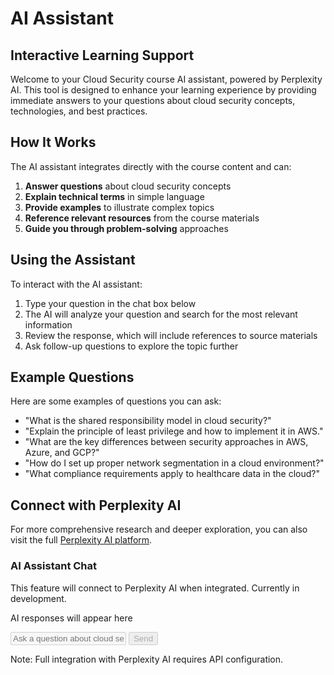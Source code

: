 # AI Assistant

## Interactive Learning Support

Welcome to your Cloud Security course AI assistant, powered by Perplexity AI. This tool is designed to enhance your learning experience by providing immediate answers to your questions about cloud security concepts, technologies, and best practices.

## How It Works

The AI assistant integrates directly with the course content and can:

1. **Answer questions** about cloud security concepts
2. **Explain technical terms** in simple language
3. **Provide examples** to illustrate complex topics
4. **Reference relevant resources** from the course materials
5. **Guide you through problem-solving** approaches

## Using the Assistant

To interact with the AI assistant:

1. Type your question in the chat box below
2. The AI will analyze your question and search for the most relevant information
3. Review the response, which will include references to source materials
4. Ask follow-up questions to explore the topic further

## Example Questions

Here are some examples of questions you can ask:

- "What is the shared responsibility model in cloud security?"
- "Explain the principle of least privilege and how to implement it in AWS."
- "What are the key differences between security approaches in AWS, Azure, and GCP?"
- "How do I set up proper network segmentation in a cloud environment?"
- "What compliance requirements apply to healthcare data in the cloud?"

## Connect with Perplexity AI

For more comprehensive research and deeper exploration, you can also visit the full [Perplexity AI platform](https://perplexity.ai).

<div className="mt-8 p-6 border border-gray-200 rounded-lg bg-gray-50">
  <h3 className="text-lg font-semibold mb-4">AI Assistant Chat</h3>
  <p className="mb-4">This feature will connect to Perplexity AI when integrated. Currently in development.</p>
  <div className="p-4 bg-white border border-gray-300 rounded-lg mb-4 min-h-[200px]">
    <p className="text-gray-500 italic">AI responses will appear here</p>
  </div>
  <div className="flex items-center">
    <input 
      type="text" 
      placeholder="Ask a question about cloud security..." 
      className="flex-grow p-2 border border-gray-300 rounded-lg mr-2"
      disabled
    />
    <button 
      className="px-4 py-2 bg-blue-600 text-white rounded-lg disabled:bg-blue-300"
      disabled
    >
      Send
    </button>
  </div>
  <p className="mt-2 text-xs text-gray-500">Note: Full integration with Perplexity AI requires API configuration.</p>
</div>
